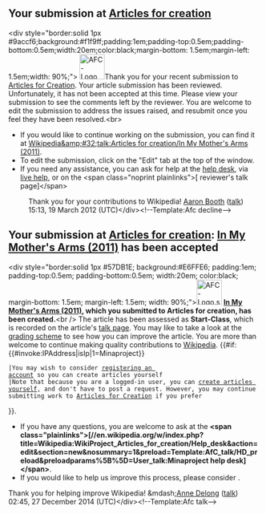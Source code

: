 <article id="35138082" title=User talk:Minaproject>
	<talkpage id="35138082" title="User talk:Minaproject">

== Your submission at [[WP:AFC|Articles for creation]] ==
&lt;div style=&quot;border:solid 1px #9accf6;background:#f1f9ff;padding:1em;padding-top:0.5em;padding-bottom:0.5em;width:20em;color:black;margin-bottom: 1.5em;margin-left: 1.5em;width: 90%;&quot;&gt; [[File:AFC-Logo_Decline.svg|50px|left]]Thank you for your recent submission to [[WP:AFC|Articles for Creation]]. Your article submission has been reviewed.  Unfortunately, it has not been accepted at this time. Please view your submission to see the comments left by the reviewer. You are welcome to edit the submission to address the issues raised, and resubmit once you feel they have been resolved.&lt;br&gt;
* If you would like to continue working on the submission, you can find it at [[Wikipedia&amp;#32;talk:Articles for creation/In My Mother's Arms (2011)]].
* To edit the submission, click on the &quot;Edit&quot; tab at the top of the window.
* If you need any assistance, you can ask for help at the [[Wikipedia:WikiProject Articles for creation/Help desk|help desk]], via [http://webchat.freenode.net/?channels=wikipedia-en-help live help], or on the &lt;span class=&quot;noprint plainlinks&quot;&gt;[{{fullurl:User_talk:{{urlencode:Aaron Booth|WIKI}}|action=edit&amp;section=new}} reviewer's talk page]&lt;/span&gt;
:Thank you for your contributions to Wikipedia! [[User:Aaron Booth|Aaron Booth]] ([[User talk:Aaron Booth|talk]]) 15:13, 19 March 2012 (UTC)&lt;/div&gt;&lt;!--Template:Afc decline--&gt;

== Your submission at [[Wikipedia:Articles for creation|Articles for creation]]: [[In My Mother's Arms (2011)]] has been accepted ==
&lt;div style=&quot;border:solid 1px #57DB1E; background:#E6FFE6; padding:1em; padding-top:0.5em; padding-bottom:0.5em; width:20em; color:black; margin-bottom: 1.5em; margin-left: 1.5em; width: 90%;&quot;&gt;[[File:AFC-Logo.svg|50px|left]] '''[[In My Mother's Arms (2011)]], which you submitted to Articles for creation, has been created.'''&lt;br /&gt; The article has been assessed as '''Start-Class''', which is recorded on the article's [[Talk:In My Mother&amp;#39;s Arms (2011)|talk page]]. You may like to take a look at the [[Wikipedia:WikiProject Articles for creation/Grading scheme|grading scheme]] to see how you can improve the article.
You are more than welcome to continue making quality contributions to [[Wikipedia]]. {{#if:{{#invoke:IPAddress|isIp|1=Minaproject}}
 |You may wish to consider [[Wikipedia:Why create an account?|registering an account]] so you can create articles yourself
 |Note that because you are a logged-in user, you can [[Wikipedia:Starting an article|create articles yourself]], and don't have to post a request. However, you may continue submitting work to [[Wikipedia:Articles for creation|Articles for Creation]] if you prefer
}}.
* If you have any questions, you are welcome to ask at the '''&lt;span class=&quot;plainlinks&quot;&gt;[//en.wikipedia.org/w/index.php?title=Wikipedia:WikiProject_Articles_for_creation/Help_desk&amp;action=edit&amp;section=new&amp;nosummary=1&amp;preload=Template:AfC_talk/HD_preload&amp;preloadparams%5B%5D=User_talk:Minaproject help desk]&lt;/span&gt;'''.
* If you would like to help us improve this process, please consider {{leave feedback/link|page=Wikipedia:WikiProject Articles for creation|text=leaving us some feedback}}.
Thank you for helping improve Wikipedia!
&amp;mdash;[[User:Anne Delong|Anne Delong]] ([[User talk:Anne Delong|talk]]) 02:45, 27 December 2014 (UTC)&lt;/div&gt;&lt;!--Template:Afc talk--&gt;
	</talkpage>
</article>
